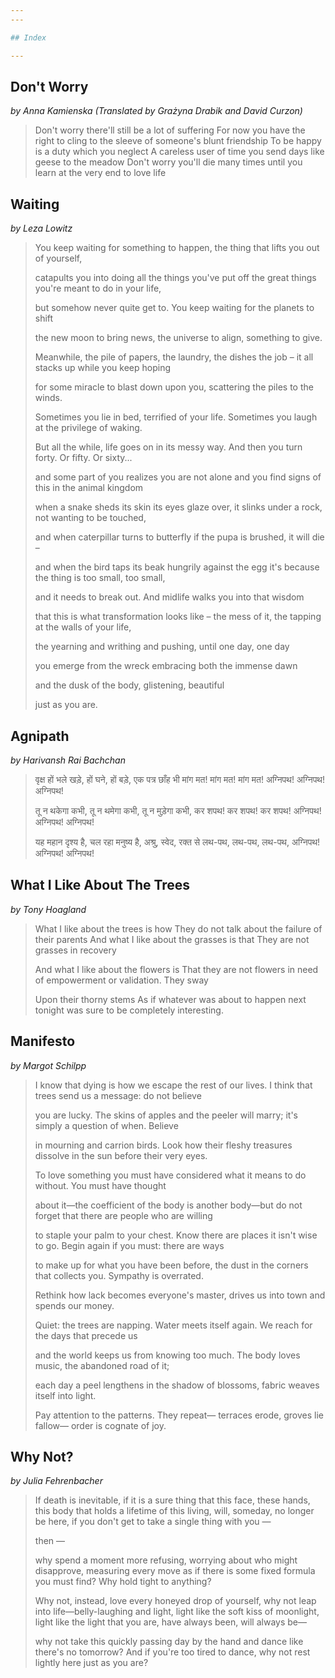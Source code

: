 ```yaml
---
---

## Index

---
```


## Don't Worry

_by Anna Kamienska (Translated by Grażyna Drabik and David Curzon)_

> Don't worry there'll still be a lot of suffering
> For now you have the right to cling to the sleeve
> of someone's
> blunt friendship
> To be happy is a duty which you neglect
> A careless user of time
> you send days like geese to the
> meadow
> Don't worry you'll die many times
> until you learn at the very end to love life

## Waiting

_by Leza Lowitz_

> You keep waiting for something to happen,
> the thing that lifts you out of yourself,
>
> catapults you into doing all the things you've put off
> the great things you're meant to do in your life,
>
> but somehow never quite get to.
> You keep waiting for the planets to shift
>
> the new moon to bring news,
> the universe to align, something to give.
>
> Meanwhile, the pile of papers, the laundry, the dishes the job –
> it all stacks up while you keep hoping
>
> for some miracle to blast down upon you,
> scattering the piles to the winds.
>
> Sometimes you lie in bed, terrified of your life.
> Sometimes you laugh at the privilege of waking.
>
> But all the while, life goes on in its messy way.
> And then you turn forty. Or fifty. Or sixty...
>
> and some part of you realizes you are not alone
> and you find signs of this in the animal kingdom
>
> when a snake sheds its skin its eyes glaze over,
> it slinks under a rock, not wanting to be touched,
>
> and when caterpillar turns to butterfly
> if the pupa is brushed, it will die –
>
> and when the bird taps its beak hungrily against the egg
> it's because the thing is too small, too small,
>
> and it needs to break out.
> And midlife walks you into that wisdom
>
> that this is what transformation looks like –
> the mess of it, the tapping at the walls of your life,
>
> the yearning and writhing and pushing,
> until one day, one day
>
> you emerge from the wreck
> embracing both the immense dawn
>
> and the dusk of the body,
> glistening, beautiful
>
> just as you are.

## Agnipath

_by Harivansh Rai Bachchan_

> वृक्ष हों भले खड़े,
> हों घने, हों बड़े,
> एक पत्र छाँह भी
> मांग मत! मांग मत! मांग मत!
> अग्निपथ! अग्निपथ! अग्निपथ!
>
> तू न थकेगा कभी,
> तू न थमेगा कभी,
> तू न मुड़ेगा कभी,
> कर शपथ! कर शपथ! कर शपथ!
> अग्निपथ! अग्निपथ! अग्निपथ!
>
> यह महान दृश्य है,
> चल रहा मनुष्य है,
> अश्रु, स्वेद, रक्त से
> लथ-पथ, लथ-पथ, लथ-पथ,
> अग्निपथ! अग्निपथ! अग्निपथ!

## What I Like About The Trees

_by Tony Hoagland_

> What I like about the trees is how
> They do not talk about the failure of their parents
> And what I like about the grasses is that
> They are not grasses in recovery
>
> And what I like about the flowers is
> That they are not flowers in need of
> empowerment or validation. They sway
>
> Upon their thorny stems
> As if whatever was about to happen next tonight
> was sure to be completely interesting.

## Manifesto

_by Margot Schilpp_

> I know that dying is how we escape
> the rest of our lives. I think that trees
> send us a message: do not believe
>
> you are lucky. The skins of apples
> and the peeler will marry; it's simply
> a question of when. Believe
>
> in mourning and carrion birds.
> Look how their fleshy treasures
> dissolve in the sun before their very eyes.
>
> To love something
> you must have considered what it means
> to do without. You must have thought
>
> about it—the coefficient of the body
> is another body—but do not forget
> that there are people who are willing
>
> to staple your palm to your chest.
> Know there are places it isn't wise to go.
> Begin again if you must: there are ways
>
> to make up for what you have been before,
> the dust in the corners that collects you.
> Sympathy is overrated.
>
> Rethink how lack
> becomes everyone's master, drives us
> into town and spends our money.
>
> Quiet: the trees are napping.
> Water meets itself again.
> We reach for the days that precede us
>
> and the world keeps us from knowing
> too much. The body loves music,
> the abandoned road of it;
>
> each day a peel
> lengthens in the shadow of blossoms,
> fabric weaves itself into light.
>
> Pay attention to the patterns. They repeat—
> terraces erode, groves lie fallow—
> order is cognate of joy.

## Why Not?

_by Julia Fehrenbacher_

> If death is inevitable, if it is a sure
> thing that this face, these hands,
> this body that holds a lifetime of this living,
> will, someday, no longer be here,
> if you don't get to take a single thing with you —
>
> then —
>
> why spend a moment more refusing,
> worrying about who might disapprove,
> measuring every move
> as if there is some fixed formula you must
> find? Why hold tight to anything?
>
> Why not, instead, love every honeyed drop of yourself,
> why not leap into life—belly-laughing
> and light, light like the soft kiss of moonlight,
> light like the light that you are,
> have always been, will always be—
>
> why not take this quickly passing day
> by the hand and dance
> like there's no tomorrow? And if you're too tired
> to dance, why not rest lightly here
> just as you are?
